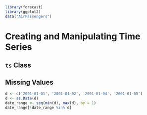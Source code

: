 ```r
library(forecast)
library(ggplot2)
data("AirPassengers")

```

# Creating and Manipulating Time Series

## `ts` Class


## Missing Values

```r
d <- c('2001-01-01', '2001-01-02', '2001-01-04', '2001-01-05')
d <- as.Date(d)
date_range <- seq(min(d), max(d), by = 1) 
date_range[!date_range %in% d] 
```


